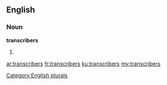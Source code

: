 ==English==

===Noun===
'''transcribers'''

# {{plural of|transcriber}}

[[Category:English plurals]]

[[ar:transcribers]]
[[fr:transcribers]]
[[ku:transcribers]]
[[my:transcribers]]